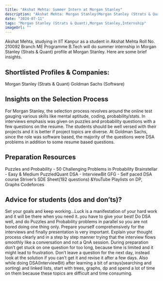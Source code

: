 ```yaml
---
title: "Akshat Mehta: Summer Intern at Morgan Stanley"
description: "Akshat Mehta: Morgan Stanley(Morgan Stanley (Strats & Quant))"
date: "2024-07-11"
tags: "Morgan Stanley (Strats & Quant),Morgan Stanley,Internship"
imageUrl: ""
---
```


Akshat Mehta, studying in IIT Kanpur as a  student in Akshat Mehta Roll No.  210092 Branch ME Programme B.Tech will do
 summer internship in Morgan Stanley (Strats & Quant) profile at Morgan Stanley. Here are some brief
insights.

## Shortlisted Profiles & Companies:
Morgan Stanley (Strats & Quant) Goldman Sachs (Software)

## Insights on the Selection Process
For Morgan Stanley, the selection process revolves around the online test gauging various skills like mental aptitude, coding, probability/stats. In interviews emphasis was given on puzzles and probability questions with a few questions on the resume. The students should be well versed with their projects and it is better if project topics are diverse. At Goldman Sachs, since the role was software based, the majority of the questions were DSA problems in addition to some resume based questions.

##  Preparation Resources
Puzzles and Probability - 50 Challenging Problems in Probability Brainstellar - Easy & Medium PuzzledQuant DSA - InterviewBit GFG - Self paced DSA course Striver’s SDE Sheet(192 questions) &YouTube Playlists on DP, Graphs Codeforces

## Advice for students (dos and don’ts)? 
Set your goals and keep working...Luck is a manifestation of your hard work and it will be there when you need it..you have to give your best! Do DSA well, and do Puzzles and Probability problems in parallel so you are not bored doing one thing only. Prepare yourself comprehensively for the interviews and finally presentation is very important. Explain your thought process clearly and in a step by step manner trying that the interview flows smoothly like a conversation and not a QnA session. During preparation don’t get stuck on one question for too long, because time is limited and it might lead to frustration. Don’t leave a question for the next day, instead look at the solution if you can't get it and revise it after a few days. Also while doing DSA(InterviewBit) after learning a bit of arrays(searching and sorting) and linked lists, start with trees, graphs, dp and spend a lot of time on them because these topics are difficult and time consuming.

